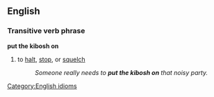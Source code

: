 ==English==
===Transitive verb phrase===
'''put the kibosh on''' 
#to [[halt]], [[stop]], or [[squelch]]
#:''Someone really needs to '''put the kibosh on''' that noisy party.''
[[Category:English idioms]]